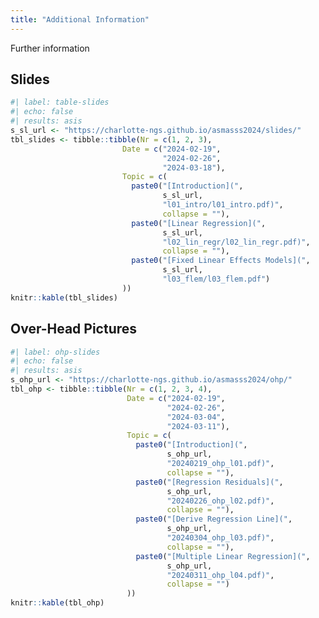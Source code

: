 ```yaml
---
title: "Additional Information"
---
```


Further information 

## Slides

```r
#| label: table-slides
#| echo: false
#| results: asis
s_sl_url <- "https://charlotte-ngs.github.io/asmasss2024/slides/"
tbl_slides <- tibble::tibble(Nr = c(1, 2, 3),
                         Date = c("2024-02-19",
                                  "2024-02-26",
                                  "2024-03-18"),
                         Topic = c(
                           paste0("[Introduction](", 
                                  s_sl_url, 
                                  "l01_intro/l01_intro.pdf)", 
                                  collapse = ""),
                           paste0("[Linear Regression](",
                                  s_sl_url,
                                  "l02_lin_regr/l02_lin_regr.pdf)",
                                  collapse = ""),
                           paste0("[Fixed Linear Effects Models](",
                                  s_sl_url,
                                  "l03_flem/l03_flem.pdf")
                         ))
knitr::kable(tbl_slides)
```


## Over-Head Pictures

```r
#| label: ohp-slides
#| echo: false
#| results: asis
s_ohp_url <- "https://charlotte-ngs.github.io/asmasss2024/ohp/"
tbl_ohp <- tibble::tibble(Nr = c(1, 2, 3, 4),
                          Date = c("2024-02-19",
                                   "2024-02-26",
                                   "2024-03-04",
                                   "2024-03-11"),
                          Topic = c(
                            paste0("[Introduction](",
                                   s_ohp_url,
                                   "20240219_ohp_l01.pdf)",
                                   collapse = ""),
                            paste0("[Regression Residuals](",
                                   s_ohp_url, 
                                   "20240226_ohp_l02.pdf)",
                                   collapse = ""),
                            paste0("[Derive Regression Line](",
                                   s_ohp_url,
                                   "20240304_ohp_l03.pdf)",
                                   collapse = ""),
                            paste0("[Multiple Linear Regression](",
                                   s_ohp_url,
                                   "20240311_ohp_l04.pdf)",
                                   collapse = "")
                          ))
knitr::kable(tbl_ohp)
```


